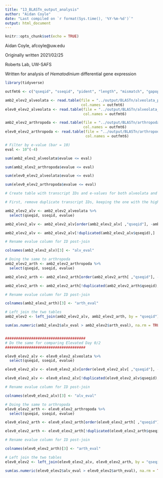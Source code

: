 ```yaml
---
title: "13_BLASTn_output_analysis"
author: "Aidan Coyle"
date: "Last compiled on `r format(Sys.time(), '%Y-%m-%d')`"
output: html_document
---
```


```r
knitr::opts_chunk$set(echo = TRUE)
```

Aidan Coyle, afcoyle@uw.edu

Originally written 2021/02/25

Roberts Lab, UW-SAFS

Written for analysis of _Hematodinium_ differential gene expression

```r
library(tidyverse)

```


```r

outfmt6 <- c("qseqid", "sseqid", "pident", "length", "mismatch", "gapopen", "qstart", "qend", "sstart", "send", "evalue", "bitscore")

amb2_elev2_alveolata <- read.table(file = "../output/BLASTn/alveolata_publicseqs/amb2_vs_elev2.tab",
                                   col.names = outfmt6)
elev0_elev2_alveolata <- read.table(file = "../output/BLASTn/alveolata_publicseqs/elev0_vs_elev2.tab",
                                    col.names = outfmt6)

amb2_elev2_arthropoda <- read.table(file = "../output/BLASTn/arthropoda_publicseqs/amb2_vs_elev2.tab",
                                    col.names = outfmt6)
elev0_elev2_arthropoda <- read.table(file = "../output/BLASTn/arthropoda_publicseqs/elev0_vs_elev2.tab",
                                     col.names = outfmt6)

# Filter by e-value (bar = 10)
eval <- 10^(-4)

sum(amb2_elev2_alveolata$evalue <= eval)

sum(amb2_elev2_arthropoda$evalue <= eval)

sum(elev0_elev2_alveolata$evalue <= eval)

sum(elev0_elev2_arthropoda$evalue <= eval)

# Create table with transcript IDs and e-values for both alveolata and arthropoda

# First, remove duplicate transcript IDs, keeping the one with the highest e-value

amb2_elev2_alv <- amb2_elev2_alveolata %>%
  select(qseqid, sseqid, evalue)

amb2_elev2_alv <- amb2_elev2_alv[order(amb2_elev2_alv[ ,"qseqid"], -amb2_elev2_alv[ ,"evalue"]),]

amb2_elev2_alv <- amb2_elev2_alv[!duplicated(amb2_elev2_alv$qseqid),]

# Rename evalue column for ID post-join

colnames(amb2_elev2_alv)[3] <- "alv_eval"

# Doing the same to arthropoda
amb2_elev2_arth <- amb2_elev2_arthropoda %>%
  select(qseqid, sseqid, evalue)

amb2_elev2_arth <- amb2_elev2_arth[order(amb2_elev2_arth[ ,"qseqid"], -amb2_elev2_arth[ ,"evalue"]),]

amb2_elev2_arth <- amb2_elev2_arth[!duplicated(amb2_elev2_arth$qseqid),]

# Rename evalue column for ID post-join

colnames(amb2_elev2_arth)[3] <- "arth_eval"

# Left join the two tables
amb2_elev2 <- left_join(amb2_elev2_alv, amb2_elev2_arth, by = "qseqid")

sum(as.numeric(amb2_elev2$alv_eval > amb2_elev2$arth_eval), na.rm = TRUE)


#####################################
# Do the same for comparing Elevated Day 0/2
#####################################

elev0_elev2_alv <- elev0_elev2_alveolata %>%
  select(qseqid, sseqid, evalue)

elev0_elev2_alv <- elev0_elev2_alv[order(elev0_elev2_alv[ ,"qseqid"], -elev0_elev2_alv[ ,"evalue"]),]

elev0_elev2_alv <- elev0_elev2_alv[!duplicated(elev0_elev2_alv$qseqid),]

# Rename evalue column for ID post-join

colnames(elev0_elev2_alv)[3] <- "alv_eval"

# Doing the same to arthropoda
elev0_elev2_arth <- elev0_elev2_arthropoda %>%
  select(qseqid, sseqid, evalue)

elev0_elev2_arth <- elev0_elev2_arth[order(elev0_elev2_arth[ ,"qseqid"], -elev0_elev2_arth[ ,"evalue"]),]

elev0_elev2_arth <- elev0_elev2_arth[!duplicated(elev0_elev2_arth$qseqid),]

# Rename evalue column for ID post-join

colnames(elev0_elev2_arth)[3] <- "arth_eval"

# Left join the two tables
elev0_elev2 <- left_join(elev0_elev2_alv, elev0_elev2_arth, by = "qseqid")

sum(as.numeric(elev0_elev2$alv_eval > elev0_elev2$arth_eval), na.rm = TRUE)


```